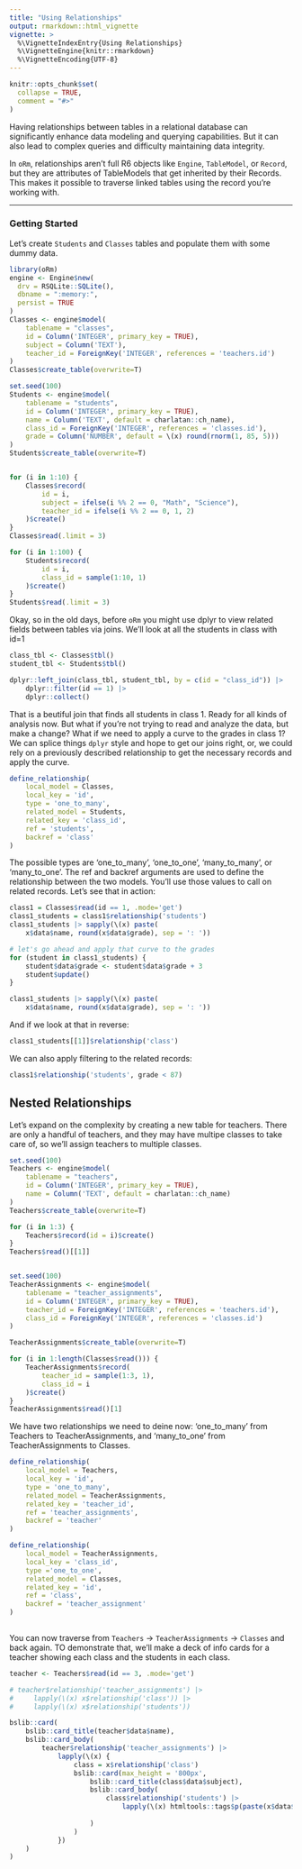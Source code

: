 ```yaml
---
title: "Using Relationships"
output: rmarkdown::html_vignette
vignette: >
  %\VignetteIndexEntry{Using Relationships}
  %\VignetteEngine{knitr::rmarkdown}
  %\VignetteEncoding{UTF-8}
---
```


```r
knitr::opts_chunk$set(
  collapse = TRUE,
  comment = "#>"
)
```


Having relationships between tables in a relational database can significantly enhance 
data modeling and querying capabilities. But it can also lead to complex queries and 
difficulty maintaining data integrity.

In `oRm`, relationships aren’t full R6 objects like `Engine`, `TableModel`, or `Record`, 
but they are attributes of TableModels that get inherited by their Records. This makes 
it possible to traverse linked tables using the record you're working with.

---

### Getting Started

Let’s create `Students` and `Classes` tables and populate them with some dummy data.

```r
library(oRm)
engine <- Engine$new(
  drv = RSQLite::SQLite(),
  dbname = ":memory:",
  persist = TRUE
)
Classes <- engine$model(
    tablename = "classes", 
    id = Column('INTEGER', primary_key = TRUE),
    subject = Column('TEXT'),
    teacher_id = ForeignKey('INTEGER', references = 'teachers.id')
)
Classes$create_table(overwrite=T)

set.seed(100)
Students <- engine$model(
    tablename = "students", 
    id = Column('INTEGER', primary_key = TRUE),
    name = Column('TEXT', default = charlatan::ch_name),
    class_id = ForeignKey('INTEGER', references = 'classes.id'),
    grade = Column('NUMBER', default = \(x) round(rnorm(1, 85, 5)))
)
Students$create_table(overwrite=T)


for (i in 1:10) {
    Classes$record(
        id = i, 
        subject = ifelse(i %% 2 == 0, "Math", "Science"),
        teacher_id = ifelse(i %% 2 == 0, 1, 2)
    )$create()
}
Classes$read(.limit = 3)

for (i in 1:100) {
    Students$record(
        id = i, 
        class_id = sample(1:10, 1)
    )$create()
}
Students$read(.limit = 3)

```


Okay, so in the old days, before `oRm` you might use dplyr to view related fields between tables via joins. We'll look at all the students in class with id=1


```r
class_tbl <- Classes$tbl()
student_tbl <- Students$tbl()

dplyr::left_join(class_tbl, student_tbl, by = c(id = "class_id")) |>
    dplyr::filter(id == 1) |>
    dplyr::collect()
```

That is a beutiful join that finds all students in class 1. Ready for all kinds of analysis now. But what if you're not trying to read and analyze the data, but make a change? What if we need to apply a curve to the grades in class 1? We can splice things `dplyr` style and hope to get our joins right, or, we could rely on a previously described relationship to get the necessary records and apply the curve.


```r
define_relationship(
    local_model = Classes, 
    local_key = 'id',
    type = 'one_to_many',
    related_model = Students, 
    related_key = 'class_id',
    ref = 'students',
    backref = 'class'
)
```

The possible types are 'one_to_many', 'one_to_one', 'many_to_many', or 'many_to_one'. The ref and backref arguments are used to define the relationship between the two models. You'll use those values to call on related records. Let's see that in action:

```r
class1 = Classes$read(id == 1, .mode='get')
class1_students = class1$relationship('students')
class1_students |> sapply(\(x) paste(
    x$data$name, round(x$data$grade), sep = ': '))

# let's go ahead and apply that curve to the grades
for (student in class1_students) {
    student$data$grade <- student$data$grade + 3
    student$update()
}

class1_students |> sapply(\(x) paste(
    x$data$name, round(x$data$grade), sep = ': '))

```

And if we look at that in reverse:

```r
class1_students[[1]]$relationship('class')
```

We can also apply filtering to the related records:

```r
class1$relationship('students', grade < 87)
```

## Nested Relationships

Let's expand on the complexity by creating a new table for teachers. There are only a handful of teachers, and they may have multipe classes to take care of, so we'll assign teachers to multiple classes. 


```r
set.seed(100)
Teachers <- engine$model(
    tablename = "teachers", 
    id = Column('INTEGER', primary_key = TRUE),
    name = Column('TEXT', default = charlatan::ch_name)
)
Teachers$create_table(overwrite=T)

for (i in 1:3) {
    Teachers$record(id = i)$create()
}
Teachers$read()[[1]]


set.seed(100)
TeacherAssignments <- engine$model(
    tablename = "teacher_assignments", 
    id = Column('INTEGER', primary_key = TRUE),
    teacher_id = ForeignKey('INTEGER', references = 'teachers.id'),
    class_id = ForeignKey('INTEGER', references = 'classes.id')
)

TeacherAssignments$create_table(overwrite=T)

for (i in 1:length(Classes$read())) {
    TeacherAssignments$record(
        teacher_id = sample(1:3, 1),
        class_id = i
    )$create()
} 
TeacherAssignments$read()[1]

```

We have two relationships we need to deine now: 'one_to_many' from Teachers to TeacherAssignments, and 'many_to_one' from TeacherAssignments to Classes.


```r
define_relationship(
    local_model = Teachers, 
    local_key = 'id',
    type = 'one_to_many',
    related_model = TeacherAssignments,
    related_key = 'teacher_id',
    ref = 'teacher_assignments',
    backref = 'teacher'
)

define_relationship(
    local_model = TeacherAssignments, 
    local_key = 'class_id',
    type ='one_to_one',
    related_model = Classes,
    related_key = 'id',
    ref = 'class',
    backref = 'teacher_assignment'
)
    
```

You can now traverse from `Teachers` -> `TeacherAssignments` -> `Classes` and back again. TO demonstrate that, we'll make a deck of info cards for a teacher showing each class and the students in each class.


```r
teacher <- Teachers$read(id == 3, .mode='get')

# teacher$relationship('teacher_assignments') |>
#     lapply(\(x) x$relationship('class')) |>
#     lapply(\(x) x$relationship('students'))

bslib::card(
    bslib::card_title(teacher$data$name),
    bslib::card_body(
        teacher$relationship('teacher_assignments') |>
            lapply(\(x) {
                class = x$relationship('class')
                bslib::card(max_height = '800px',
                    bslib::card_title(class$data$subject),
                    bslib::card_body(
                        class$relationship('students') |>
                            lapply(\(x) htmltools::tags$p(paste(x$data$name, round(x$data$grade))))
                    
                    )
                )
            })
    )
)
```